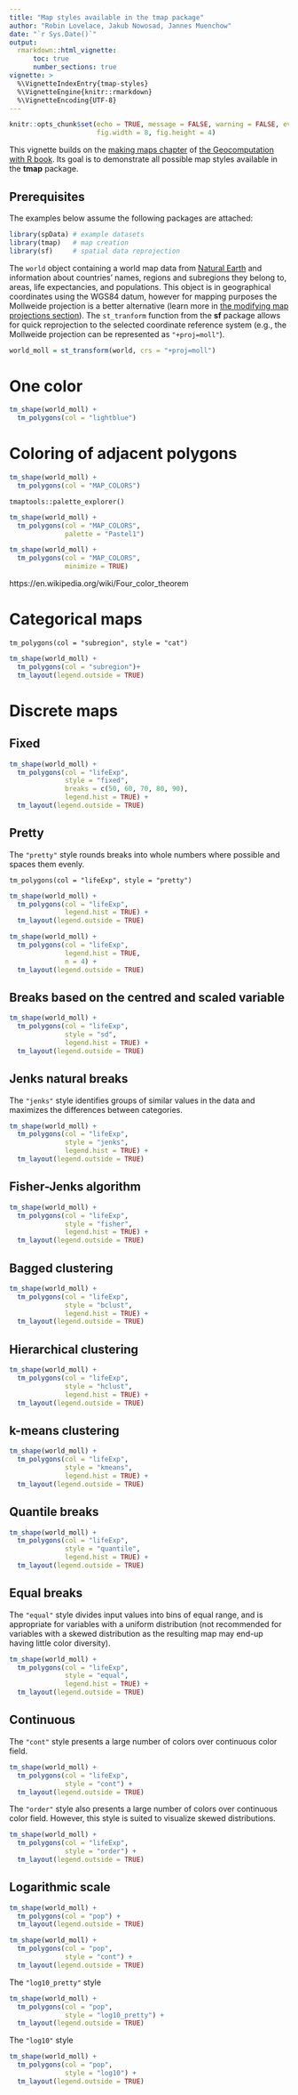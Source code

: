```yaml
---
title: "Map styles available in the tmap package"
author: "Robin Lovelace, Jakub Nowosad, Jannes Muenchow"
date: "`r Sys.Date()`"
output: 
  rmarkdown::html_vignette:
      toc: true
      number_sections: true
vignette: >
  %\VignetteIndexEntry{tmap-styles}
  %\VignetteEngine{knitr::rmarkdown}
  %\VignetteEncoding{UTF-8}
---
```


```r
knitr::opts_chunk$set(echo = TRUE, message = FALSE, warning = FALSE, eval = TRUE,
                      fig.width = 8, fig.height = 4)
```

This vignette builds on the [making maps chapter](https://geocompr.robinlovelace.net/adv-map.html) of [the Geocomputation with R book](https://geocompr.github.io/).
Its goal is to demonstrate all possible map styles available in the **tmap** package.

## Prerequisites {-}

The examples below assume the following packages are attached:

```r
library(spData) # example datasets
library(tmap)   # map creation
library(sf)     # spatial data reprojection
```

The `world` object containing a world map data from [Natural Earth](https://www.naturalearthdata.com/) and information about countries' names, regions and subregions they belong to, areas, life expectancies, and populations.
This object is in geographical coordinates using the WGS84 datum, however for mapping purposes the Mollweide projection is a better alternative (learn more in [the modifying map projections section](https://geocompr.robinlovelace.net/reproj-geo-data.html#modifying-map-projections)).
The `st_tranform` function from the **sf** package allows for quick reprojection to the selected coordinate reference system (e.g., the Mollweide projection can be represented as `"+proj=moll"`).

```r
world_moll = st_transform(world, crs = "+proj=moll")
```

# One color

```r
tm_shape(world_moll) +
  tm_polygons(col = "lightblue")
```

# Coloring of adjacent polygons

```r
tm_shape(world_moll) +
  tm_polygons(col = "MAP_COLORS")
```

`tmaptools::palette_explorer()`

```r
tm_shape(world_moll) +
  tm_polygons(col = "MAP_COLORS",
              palette = "Pastel1")
```

```r
tm_shape(world_moll) +
  tm_polygons(col = "MAP_COLORS",
              minimize = TRUE)
```

https://en.wikipedia.org/wiki/Four_color_theorem

# Categorical maps

`tm_polygons(col = "subregion", style = "cat")`

```r
tm_shape(world_moll) +
  tm_polygons(col = "subregion")+
  tm_layout(legend.outside = TRUE) 
```

# Discrete maps

## Fixed

```r
tm_shape(world_moll) +
  tm_polygons(col = "lifeExp", 
              style = "fixed",
              breaks = c(50, 60, 70, 80, 90),
              legend.hist = TRUE) +
  tm_layout(legend.outside = TRUE) 
```

## Pretty

The `"pretty"` style rounds breaks into whole numbers where possible and spaces them evenly.

`tm_polygons(col = "lifeExp", style = "pretty")`

```r
tm_shape(world_moll) +
  tm_polygons(col = "lifeExp",
              legend.hist = TRUE) +
  tm_layout(legend.outside = TRUE) 
```

<!-- n is approximation -->

```r
tm_shape(world_moll) +
  tm_polygons(col = "lifeExp",
              legend.hist = TRUE,
              n = 4) +
  tm_layout(legend.outside = TRUE) 
```

<!-- https://r-spatial.github.io/classInt/index.html -->


## Breaks based on the centred and scaled variable

```r
tm_shape(world_moll) +
  tm_polygons(col = "lifeExp", 
              style = "sd",
              legend.hist = TRUE) +
  tm_layout(legend.outside = TRUE)
```


## Jenks natural breaks 

The `"jenks"` style identifies groups of similar values in the data and maximizes the differences between categories.

```r
tm_shape(world_moll) +
  tm_polygons(col = "lifeExp",
              style = "jenks",
              legend.hist = TRUE) +
  tm_layout(legend.outside = TRUE) 
```

## Fisher-Jenks algorithm

```r
tm_shape(world_moll) +
  tm_polygons(col = "lifeExp",
              style = "fisher",
              legend.hist = TRUE) +
  tm_layout(legend.outside = TRUE) 
```

## Bagged clustering

```r
tm_shape(world_moll) +
  tm_polygons(col = "lifeExp",
              style = "bclust",
              legend.hist = TRUE) +
  tm_layout(legend.outside = TRUE) 
```

## Hierarchical clustering

```r
tm_shape(world_moll) +
  tm_polygons(col = "lifeExp",
              style = "hclust",
              legend.hist = TRUE) +
  tm_layout(legend.outside = TRUE) 
```

## k-means clustering

```r
tm_shape(world_moll) +
  tm_polygons(col = "lifeExp", 
              style = "kmeans",
              legend.hist = TRUE) +
  tm_layout(legend.outside = TRUE) 
```

## Quantile breaks

```r
tm_shape(world_moll) +
  tm_polygons(col = "lifeExp", 
              style = "quantile",
              legend.hist = TRUE) +
  tm_layout(legend.outside = TRUE) 
```

## Equal breaks

The `"equal"` style divides input values into bins of equal range, and is appropriate for variables with a uniform distribution (not recommended for variables with a skewed distribution as the resulting map may end-up having little color diversity).

```r
tm_shape(world_moll) +
  tm_polygons(col = "lifeExp", 
              style = "equal",
              legend.hist = TRUE) +
  tm_layout(legend.outside = TRUE) 
```


## Continuous

The `"cont"` style presents a large number of colors over continuous color field.

```r
tm_shape(world_moll) +
  tm_polygons(col = "lifeExp",
              style = "cont") +
  tm_layout(legend.outside = TRUE) 
```

The `"order"` style also presents a large number of colors over continuous color field. 
However, this style is suited to visualize skewed distributions.

```r
tm_shape(world_moll) +
  tm_polygons(col = "lifeExp",
              style = "order") +
  tm_layout(legend.outside = TRUE) 
```

## Logarithmic scale

```r
tm_shape(world_moll) +
  tm_polygons(col = "pop") +
  tm_layout(legend.outside = TRUE) 
```

```r
tm_shape(world_moll) +
  tm_polygons(col = "pop", 
              style = "cont") +
  tm_layout(legend.outside = TRUE) 
```

The `"log10_pretty"` style 

```r
tm_shape(world_moll) +
  tm_polygons(col = "pop", 
              style = "log10_pretty") +
  tm_layout(legend.outside = TRUE) 
```

The `"log10"` style 

```r
tm_shape(world_moll) +
  tm_polygons(col = "pop", 
              style = "log10") +
  tm_layout(legend.outside = TRUE) 
```
